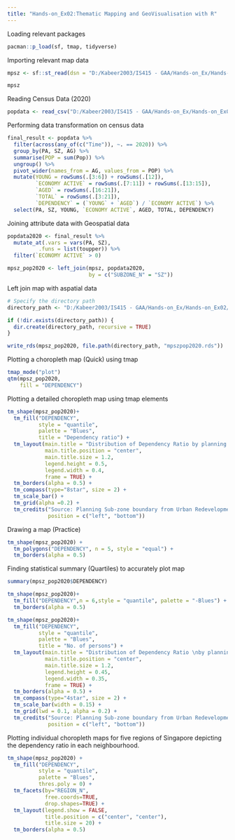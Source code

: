 ```yaml
---
title: "Hands-on_Ex02:Thematic Mapping and GeoVisualisation with R"
---
```


Loading relevant packages

```r
pacman::p_load(sf, tmap, tidyverse)
```

Importing relevant map data

```r
mpsz <- sf::st_read(dsn = "D:/Kabeer2003/IS415 - GAA/Hands-on_Ex/Hands-on_Ex01/data/geospatial")
```

```r
mpsz
```

Reading Census Data (2020)

```r
popdata <- read_csv("D:/Kabeer2003/IS415 - GAA/Hands-on_Ex/Hands-on_Ex02/data/aspatial/respopagesextod2011to2020.csv")
```

Performing data transformation on census data
```r
final_result <- popdata %>%
  filter(across(any_of(c("Time")), ~. == 2020)) %>%
  group_by(PA, SZ, AG) %>%
  summarise(POP = sum(Pop)) %>%
  ungroup() %>%
  pivot_wider(names_from = AG, values_from = POP) %>%
  mutate(YOUNG = rowSums(.[3:6]) + rowSums(.[12]),
         `ECONOMY ACTIVE` = rowSums(.[7:11]) + rowSums(.[13:15]),
         `AGED` = rowSums(.[16:21]),
         `TOTAL` = rowSums(.[3:21]),
         `DEPENDENCY` = (`YOUNG` + `AGED`) / `ECONOMY ACTIVE`) %>%
  select(PA, SZ, YOUNG, `ECONOMY ACTIVE`, AGED, TOTAL, DEPENDENCY)

```

Joining attribute data with Geospatial data

```r
popdata2020 <- final_result %>%
  mutate_at(.vars = vars(PA, SZ), 
          .funs = list(toupper)) %>%
  filter(`ECONOMY ACTIVE` > 0)
```

```r
mpsz_pop2020 <- left_join(mpsz, popdata2020,
                          by = c("SUBZONE_N" = "SZ"))
```

Left join map with aspatial data

```r
# Specify the directory path
directory_path <- "D:/Kabeer2003/IS415 - GAA/Hands-on_Ex/Hands-on_Ex02/data/rds/"

if (!dir.exists(directory_path)) {
  dir.create(directory_path, recursive = TRUE)
}

write_rds(mpsz_pop2020, file.path(directory_path, "mpszpop2020.rds"))

```

Plotting a choropleth map (Quick) using tmap

```r
tmap_mode("plot")
qtm(mpsz_pop2020, 
    fill = "DEPENDENCY")
```

Plotting a detailed choropleth map using tmap elements 

```r
tm_shape(mpsz_pop2020)+
  tm_fill("DEPENDENCY", 
          style = "quantile", 
          palette = "Blues",
          title = "Dependency ratio") +
  tm_layout(main.title = "Distribution of Dependency Ratio by planning subzone",
            main.title.position = "center",
            main.title.size = 1.2,
            legend.height = 0.5, 
            legend.width = 0.4,
            frame = TRUE) +
  tm_borders(alpha = 0.5) +
  tm_compass(type="8star", size = 2) +
  tm_scale_bar() +
  tm_grid(alpha =0.2) +
  tm_credits("Source: Planning Sub-zone boundary from Urban Redevelopment Authorithy (URA)\n and Population data from Department of Statistics DOS", 
             position = c("left", "bottom"))
```

Drawing a map (Practice)

```r
tm_shape(mpsz_pop2020) +
  tm_polygons("DEPENDENCY", n = 5, style = "equal") + 
  tm_borders(alpha = 0.5)
```

Finding statistical summary (Quartiles) to accurately plot map

```r
summary(mpsz_pop2020$DEPENDENCY)
```



```r
tm_shape(mpsz_pop2020)+
  tm_fill("DEPENDENCY",n = 6,style = "quantile", palette = "-Blues") +
  tm_borders(alpha = 0.5)
```

```r
tm_shape(mpsz_pop2020)+
  tm_fill("DEPENDENCY", 
          style = "quantile", 
          palette = "Blues",
          title = "No. of persons") +
  tm_layout(main.title = "Distribution of Dependency Ratio \nby planning subzone",
            main.title.position = "center",
            main.title.size = 1.2,
            legend.height = 0.45, 
            legend.width = 0.35,
            frame = TRUE) +
  tm_borders(alpha = 0.5) +
  tm_compass(type="4star", size = 2) +
  tm_scale_bar(width = 0.15) +
  tm_grid(lwd = 0.1, alpha = 0.2) +
  tm_credits("Source: Planning Sub-zone boundary from Urban Redevelopment Authorithy (URA)\n and Population data from Department of Statistics DOS", 
             position = c("left", "bottom"))
```

Plotting individual choropleth maps for five regions of Singapore depicting the dependency ratio in each neighbourhood.

```r
tm_shape(mpsz_pop2020) +
  tm_fill("DEPENDENCY",
          style = "quantile",
          palette = "Blues",
          thres.poly = 0) + 
  tm_facets(by="REGION_N", 
            free.coords=TRUE, 
            drop.shapes=TRUE) +
  tm_layout(legend.show = FALSE,
            title.position = c("center", "center"), 
            title.size = 20) +
  tm_borders(alpha = 0.5)
```

